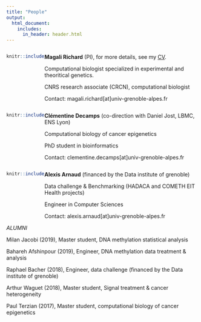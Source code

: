 ```yaml
---
title: "People"
output:
  html_document:
    includes:
      in_header: header.html
---
```


<style>
.column-left{
  float: left;
  width: 20%;
  text-align: right;
}
.column-right{
  float: left;
  width: 80%;
  text-align: left;
}
</style>

<div class="column-left">
```r
knitr::include_graphics("pictures/mag_cv.png")
``` 
</div>

<div class="column-right">
**Magali Richard** (PI), for more details, see my [CV](CV.pdf).

Computational biologist specialized in experimental and theoritical genetics. 

CNRS research associate (CRCN), computational biologist

Contact: magali.richard[at]univ-grenoble-alpes.fr

</div>

<div class="column-left">
```r
knitr::include_graphics("pictures/clementine.png")
``` 
</div>



<div class="column-right">
**Clémentine Decamps** (co-direction with Daniel Jost, LBMC, ENS Lyon)

Computational biology of cancer epigenetics

PhD student in bioinformatics

Contact: clementine.decamps[at]univ-grenoble-alpes.fr
</div>

<div class="column-left">
```r
knitr::include_graphics("pictures/alexis_arnaud.jpg")
``` 
</div>



<div class="column-right">
**Alexis Arnaud** (financed by the Data institute of grenoble)

Data challenge & Benchmarking (HADACA and COMETH EIT Health projects)

Engineer in Computer Sciences

Contact: alexis.arnaud[at]univ-grenoble-alpes.fr
</div>








*ALUMNI*

Milan Jacobi (2019), Master student, DNA methylation statistical analysis

Bahareh Afshinpour (2019), Engineer, DNA methylation data treatment & analysis

Raphael Bacher (2018), Engineer, data challenge (financed by the Data institute of grenoble)

Arthur Waguet (2018), Master student, Signal treatment & cancer heterogeneity

Paul Terzian (2017), Master student, computational biology of cancer epigenetics



